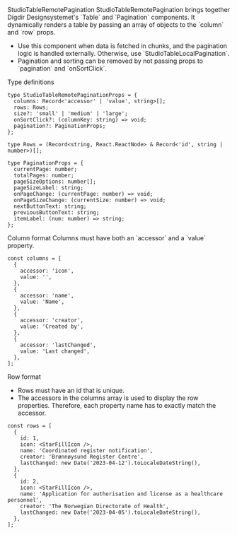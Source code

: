 
<Meta of={StudioTableRemotePaginationStories} />

<Heading level={1} size='small'>
  StudioTableRemotePagination
</Heading>

<Paragraph>
  StudioTableRemotePagination brings together Digdir Designsystemet's `Table` and `Pagination`
  components. It dynamically renders a table by passing an array of objects to the `column` and
  `row` props.
</Paragraph>
<Paragraph>
  <ul>
    <li>
      Use this component when data is fetched in chunks, and the pagination logic is handled
      externally. Otherwise, use `StudioTableLocalPagination`.
    </li>
    <li>
      Pagination and sorting can be removed by not passing props to `pagination` and `onSortClick`.
    </li>
  </ul>
</Paragraph>

<Canvas of={StudioTableRemotePaginationStories.Preview} />

<Heading level={2} size='xsmall'>
  Type definitions
</Heading>

```tsx
type StudioTableRemotePaginationProps = {
  columns: Record<'accessor' | 'value', string>[];
  rows: Rows;
  size?: 'small' | 'medium' | 'large';
  onSortClick?: (columnKey: string) => void;
  pagination?: PaginationProps;
};

type Rows = (Record<string, React.ReactNode> & Record<'id', string | number>)[];

type PaginationProps = {
  currentPage: number;
  totalPages: number;
  pageSizeOptions: number[];
  pageSizeLabel: string;
  onPageChange: (currentPage: number) => void;
  onPageSizeChange: (currentSize: number) => void;
  nextButtonText: string;
  previousButtonText: string;
  itemLabel: (num: number) => string;
};
```

<Heading level={2} size='xsmall'>
  Column format
</Heading>
<Paragraph>Columns must have both an `accessor` and a `value` property.</Paragraph>

```tsx
const columns = [
  {
    accessor: 'icon',
    value: '',
  },
  {
    accessor: 'name',
    value: 'Name',
  },
  {
    accessor: 'creator',
    value: 'Created by',
  },
  {
    accessor: 'lastChanged',
    value: 'Last changed',
  },
];
```

<Heading level={2} size='xsmall'>
  Row format
</Heading>
<Paragraph>
  <ul>
    <li>Rows must have an id that is unique.</li>
    <li>
      The accessors in the columns array is used to display the row properties. Therefore, each
      property name has to exactly match the accessor.
    </li>
  </ul>
</Paragraph>

```tsx
const rows = [
  {
    id: 1,
    icon: <StarFillIcon />,
    name: 'Coordinated register notification',
    creator: 'Brønnøysund Register Centre',
    lastChanged: new Date('2023-04-12').toLocaleDateString(),
  },
  {
    id: 2,
    icon: <StarFillIcon />,
    name: 'Application for authorisation and license as a healthcare personnel',
    creator: 'The Norwegian Directorate of Health',
    lastChanged: new Date('2023-04-05').toLocaleDateString(),
  },
];
```
